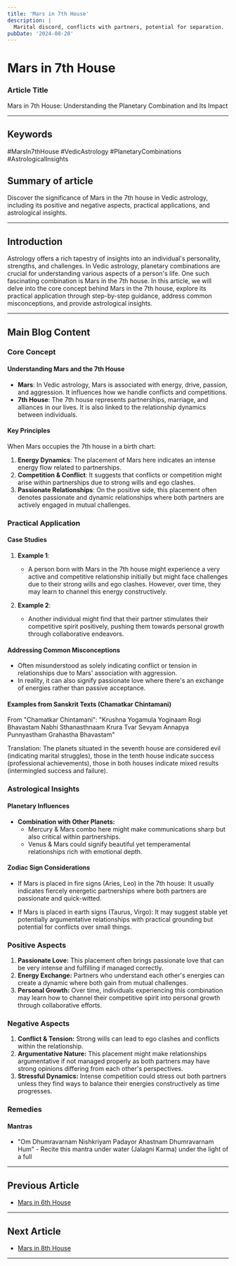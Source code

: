 ```yaml
---
title: 'Mars in 7th House'
description: |
  Marital discord, conflicts with partners, potential for separation.
pubDate: '2024-08-20'
---
```


# Mars in 7th House

### Article Title 

Mars in 7th House: Understanding the Planetary Combination and Its Impact

---

## Keywords 
#MarsIn7thHouse #VedicAstrology #PlanetaryCombinations #AstrologicalInsights

## Summary of article
Discover the significance of Mars in the 7th house in Vedic astrology, including its positive and negative aspects, practical applications, and astrological insights.

---

## Introduction 
Astrology offers a rich tapestry of insights into an individual's personality, strengths, and challenges. In Vedic astrology, planetary combinations are crucial for understanding various aspects of a person's life. One such fascinating combination is Mars in the 7th house. In this article, we will delve into the core concept behind Mars in the 7th house, explore its practical application through step-by-step guidance, address common misconceptions, and provide astrological insights.

---

## Main Blog Content

### Core Concept 

#### Understanding Mars and the 7th House 

- **Mars**: In Vedic astrology, Mars is associated with energy, drive, passion, and aggression. It influences how we handle conflicts and competitions.
- **7th House**: The 7th house represents partnerships, marriage, and alliances in our lives. It is also linked to the relationship dynamics between individuals.

#### Key Principles 

When Mars occupies the 7th house in a birth chart:
1. **Energy Dynamics**: The placement of Mars here indicates an intense energy flow related to partnerships.
2. **Competition & Conflict**: It suggests that conflicts or competition might arise within partnerships due to strong wills and ego clashes.
3. **Passionate Relationships**: On the positive side, this placement often denotes passionate and dynamic relationships where both partners are actively engaged in mutual challenges.

### Practical Application 

#### Case Studies 

1. **Example 1**:
   - A person born with Mars in the 7th house might experience a very active and competitive relationship initially but might face challenges due to their strong wills and ego clashes. However, over time, they may learn to channel this energy constructively.
   
2. **Example 2**:
   - Another individual might find that their partner stimulates their competitive spirit positively, pushing them towards personal growth through collaborative endeavors.

#### Addressing Common Misconceptions 

- Often misunderstood as solely indicating conflict or tension in relationships due to Mars' association with aggression.
- In reality, it can also signify passionate love where there's an exchange of energies rather than passive acceptance.

#### Examples from Sanskrit Texts (Chamatkar Chintamani) 

From "Chamatkar Chintamani":
"Krushna Yogamula Yoginaam Rogi Bhavastam Nabhi Sthanasthnaam
Krura Tvar Sevyam Annapya Punnyastham Grahastha Bhavastam"

Translation: The planets situated in the seventh house are considered evil (indicating marital struggles), those in the tenth house indicate success (professional achievements), those in both houses indicate mixed results (intermingled success and failure).

### Astrological Insights 

#### Planetary Influences

- **Combination with Other Planets:** 
    - Mercury & Mars combo here might make communications sharp but also critical within partnerships.
    - Venus & Mars could signify beautiful yet temperamental relationships rich with emotional depth.

#### Zodiac Sign Considerations

- If Mars is placed in fire signs (Aries, Leo) in the 7th house:
   It usually indicates fiercely energetic partnerships where both partners are passionate and quick-witted.
   
- If Mars is placed in earth signs (Taurus, Virgo):
   It may suggest stable yet potentially argumentative relationships with practical grounding but potential for conflicts over small things.

### Positive Aspects 

1. **Passionate Love:** This placement often brings passionate love that can be very intense and fulfilling if managed correctly.
2. **Energy Exchange:** Partners who understand each other's energies can create a dynamic where both gain from mutual challenges.
3. **Personal Growth:** Over time, individuals experiencing this combination may learn how to channel their competitive spirit into personal growth through collaborative efforts.

### Negative Aspects 

1. **Conflict & Tension:** Strong wills can lead to ego clashes and conflicts within the relationship.
2. **Argumentative Nature:** This placement might make relationships argumentative if not managed properly as both partners may have strong opinions differing from each other's perspectives.
3. **Stressful Dynamics:** Intense competition could stress out both partners unless they find ways to balance their energies constructively as time progresses.

### Remedies 

#### Mantras

- "Om Dhumravarnam Nishkriyam Padayor Ahastnam Dhumravarnam Hum" - Recite this mantra under water (Jalagni Karma) under the light of a full
---

## Previous Article
- [Mars in 6th House](/blogs-md/0603_Mars_in_Houses/060306_Mars_in_6th_House.mdx)

---

## Next Article
- [Mars in 8th House](/blogs-md/0603_Mars_in_Houses/060308_Mars_in_8th_House.mdx)

---

